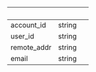 | &nbsp; | &nbsp; | &nbsp; |
|---|---|---|
| account_id | string |  |
| user_id | string |  |
| remote_addr | string |  |
| email | string |  |